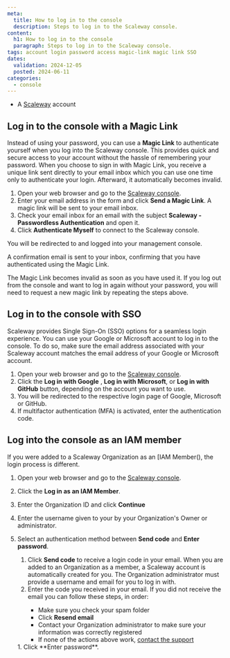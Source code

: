 ```yaml
---
meta:
  title: How to log in to the console
  description: Steps to log in to the Scaleway console.
content:
  h1: How to log in to the console
  paragraph: Steps to log in to the Scaleway console.
tags: account login password access magic-link magic link SSO
dates:
  validation: 2024-12-05
  posted: 2024-06-11
categories:
  - console
---
```


<Macro id="requirements" />

- A [Scaleway](https://www.scaleway.com/en/) account

## Log in to the console with a Magic Link

Instead of using your password, you can use a **Magic Link** to authenticate yourself when you log into the Scaleway console. This provides quick and secure access to your account without the hassle of remembering your password. When you choose to sign in with Magic Link, you receive a unique link sent directly to your email inbox which you can use one time only to authenticate your login. Afterward, it automatically becomes invalid.

1. Open your web browser and go to the [Scaleway console](https://console.scaleway.com).
2. Enter your email address in the form and click **Send a Magic Link**.
   A magic link will be sent to your email inbox.
3. Check your email inbox for an email with the subject **Scaleway - Passwordless Authentication** and open it.
4. Click **Authenticate Myself** to connect to the Scaleway console.
    <Lightbox src="scaleway-magic-link-email.webp" alt="" />

You will be redirected to and logged into your management console.

A confirmation email is sent to your inbox, confirming that you have authenticated using the Magic Link.

<Message type="note">
  The Magic Link becomes invalid as soon as you have used it. If you log out from the console and want to log in again without your password, you will need to request a new magic link by repeating the steps above.
</Message>

## Log in to the console with SSO

Scaleway provides Single Sign-On (SSO) options for a seamless login experience. You can use your Google or Microsoft account to log in to the console. To do so, make sure the email address associated with your Scaleway account matches the email address of your Google or Microsoft account.

1. Open your web browser and go to the [Scaleway console](https://console.scaleway.com).
2. Click the **Log in with Google** , **Log in with Microsoft**, or **Log in with GitHub** button, depending on the account you want to use.
3. You will be redirected to the respective login page of Google, Microsoft or GitHub.
4. If multifactor authentication (MFA) is activated, enter the authentication code.

## Log into the console as an IAM member

If you were added to a Scaleway Organization as an [IAM Member(), the login process is different.

1. Open your web browser and go to the [Scaleway console](https://console.scaleway.com).
2. Click the **Log in as an IAM Member**.
3. Enter the Organization ID and click **Continue**
4. Enter the username given to your by your Organization's Owner or administrator.
5. Select an authentication method between **Send code** and **Enter password**.
    <Tabs id="create-account">
      <TabsTab label="Email code">
      1. Click **Send code** to receive a login code in your email.
          <Message type="important">
            When you are added to an Organization as a member, a Scaleway account is automatically created for you. The Organization administrator must provide a username and email for you to log in with.
          </Message>
      2. Enter the code you received in your email.
        <Message type="tip">
          If you did not receive the email you can follow these steps, in order:
            - Make sure you check your spam folder
            - Click **Resend email**
            - Contact your Organization administrator to make sure your information was correctly registered
            - If none of the actions above work, [contact the support](/account/how-to/open-a-support-ticket/#writing-an-effective-subject-and-description)
        </Message>
      </TabsTab>
      <TabsTab label="Password">
      1. Click **Enter password**.

      </TabsTab>
    </Tabs>
